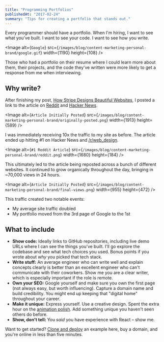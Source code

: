 ```yaml
---
title: "Programming Portfolios"
publishedAt: "2017-02-24"
summary: "Tips for creating a portfolio that stands out."
---
```


Every programmer should have a portfolio. When I'm hiring, I want to see what you've built. I want to see your code. I want to see how you write.

<Image
    alt={`Google`}
    src={`/images/blog/content-marketing-personal-brand/google.gif`}
    width={1190}
    height={108}
/>

Those who had a portfolio on their resume where I could learn more about them, their projects, and the code they've written were more likely to get a response from me when interviewing.

## Why write?

After finishing my post, [How Stripe Designs Beautiful Websites](/blog/how-stripe-designs-beautiful-websites), I posted a link to the article on [Reddit](https://www.reddit.com/) and [Hacker News](https://news.ycombinator.com/).

<Image
    alt={`Article Initially Posted`}
    src={`/images/blog/content-marketing-personal-brand/originally-posted.png`}
    width={1913}
    height={589}
/>

I was immediately receiving 10x the traffic to my site as before. The article ended up hitting #1 on Hacker News and [/r/web_design](https://www.reddit.com/r/web_design/).

<Image
    alt={`#1 Reddit Article`}
    src={`/images/blog/content-marketing-personal-brand/reddit.png`}
    width={1680}
    height={184}
/>

This ultimately led to the article being reposted across a bunch of different websites. It continued to grow organically throughout the day, bringing in ~70,000 views in 24 hours.

<Image
    alt={`Article Initially Posted`}
    src={`/images/blog/content-marketing-personal-brand/final-views.png`}
    width={955}
    height={472}
/>

This traffic created two notable events:

-   My average site traffic doubled
-   My portfolio moved from the 3rd page of Google to the 1st

## What to include

-   **Show code:** Ideally links to GitHub repositories, including live demo URLs where I can see the things you've built. I'll go explore the codebase and see what tech choices you used. Bonus points if you wrote about _why_ you picked that tech stack.
-   **Write stuff:** An average engineer who can write well and explain concepts clearly is better than an excellent engineer who can't communicate with their coworkers. Show me you are a clear writer, which is especially important if the role is remote.
-   **Own your SEO:** Google yourself and make sure you own the first page (not always easy, but worth influencing). Capture a domain name and build credibility. You might end up keeping that "digital home" throughout your career.
-   **Make it unique:** Express yourself. Use a creative design. Spent the extra hour on the [animation polish](https://delba.dev/blog/a-like-button-that-likes-you-back). Add something unique you haven't seen others do before.
-   **Show, don't tell:** You _said_ you have experience with React – show me.

Want to get started? [Clone and deploy](https://vercel.com/templates/blog) an example here, buy a domain, and you're online in less than five minutes.
